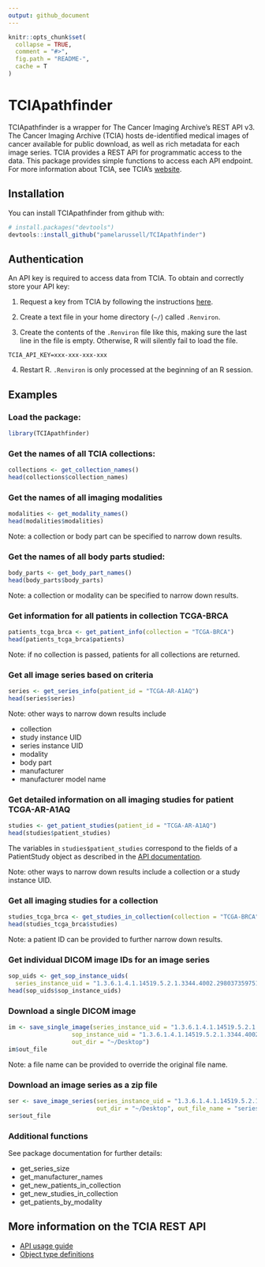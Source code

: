 ```yaml
---
output: github_document
---
```


```r
knitr::opts_chunk$set(
  collapse = TRUE,
  comment = "#>",
  fig.path = "README-",
  cache = T
)
```

# TCIApathfinder

TCIApathfinder is a wrapper for The Cancer Imaging Archive's REST API v3.
The Cancer Imaging Archive (TCIA) hosts de-identified medical images
of cancer available for public download, as well as rich metadata
for each image series. TCIA provides a REST API for programmatic access
to the data. This package provides simple functions to access each API 
endpoint. For more information about TCIA, see TCIA's [website](http://www.cancerimagingarchive.net/).

## Installation

You can install TCIApathfinder from github with:

```r
# install.packages("devtools")
devtools::install_github("pamelarussell/TCIApathfinder")
```

## Authentication

An API key is required to access data from TCIA. To obtain and correctly store your API key:

1. Request a key from TCIA by following the instructions [here](https://wiki.cancerimagingarchive.net/display/Public/TCIA+Programmatic+Interface+%28REST+API%29+Usage+Guide).

2. Create a text file in your home directory (`~/`) called `.Renviron`. 

3. Create the contents of the `.Renviron` file like this, making sure the last line in the file is empty. Otherwise, R will silently fail to load the file.

```
TCIA_API_KEY=xxx-xxx-xxx-xxx

```

4. Restart R. `.Renviron` is only processed at the beginning of an R session.

## Examples

### Load the package:

```r
library(TCIApathfinder)
```

### Get the names of all TCIA collections:

```r
collections <- get_collection_names()
head(collections$collection_names)
```

### Get the names of all imaging modalities

```r
modalities <- get_modality_names()
head(modalities$modalities)
```

Note: a collection or body part can be specified to narrow down results.

### Get the names of all body parts studied:

```r
body_parts <- get_body_part_names()
head(body_parts$body_parts)
```

Note: a collection or modality can be specified to narrow down results.

### Get information for all patients in collection TCGA-BRCA

```r
patients_tcga_brca <- get_patient_info(collection = "TCGA-BRCA")
head(patients_tcga_brca$patients)
```

Note: if no collection is passed, patients for all collections are returned.

### Get all image series based on criteria

```r
series <- get_series_info(patient_id = "TCGA-AR-A1AQ")
head(series$series)
```

Note: other ways to narrow down results include

- collection
- study instance UID
- series instance UID
- modality
- body part
- manufacturer
- manufacturer model name

### Get detailed information on all imaging studies for patient TCGA-AR-A1AQ

```r
studies <- get_patient_studies(patient_id = "TCGA-AR-A1AQ")
head(studies$patient_studies)
```

The variables in `studies$patient_studies` correspond to the fields of a PatientStudy object
as described in the [API documentation](https://wiki.cancerimagingarchive.net/display/Public/TCIA+API+Return+Values).

Note: other ways to narrow down results include a collection or a study instance UID.

### Get all imaging studies for a collection

```r
studies_tcga_brca <- get_studies_in_collection(collection = "TCGA-BRCA")
head(studies_tcga_brca$studies)
```

Note: a patient ID can be provided to further narrow down results.

### Get individual DICOM image IDs for an image series

```r
sop_uids <- get_sop_instance_uids(
  series_instance_uid = "1.3.6.1.4.1.14519.5.2.1.3344.4002.298037359751562809791703106256")
head(sop_uids$sop_instance_uids)
```

### Download a single DICOM image

```r
im <- save_single_image(series_instance_uid = "1.3.6.1.4.1.14519.5.2.1.3344.4002.298037359751562809791703106256",
                  sop_instance_uid = "1.3.6.1.4.1.14519.5.2.1.3344.4002.113224119964450170072494597907",
                  out_dir = "~/Desktop")
im$out_file
```

Note: a file name can be provided to override the original file name.

### Download an image series as a zip file

```r
ser <- save_image_series(series_instance_uid = "1.3.6.1.4.1.14519.5.2.1.3344.4002.298037359751562809791703106256",
                         out_dir = "~/Desktop", out_file_name = "series.zip")
ser$out_file
```

### Additional functions

See package documentation for further details:

- get_series_size
- get_manufacturer_names
- get_new_patients_in_collection
- get_new_studies_in_collection
- get_patients_by_modality


## More information on the TCIA REST API

- [API usage guide](https://wiki.cancerimagingarchive.net/display/Public/TCIA+Programmatic+Interface+%28REST+API%29+Usage+Guide)
- [Object type definitions](https://wiki.cancerimagingarchive.net/display/Public/TCIA+API+Return+Values)





